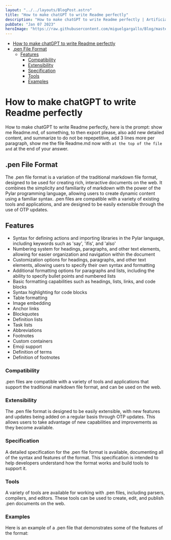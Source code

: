 ```yaml
---
layout: "../../layouts/BlogPost.astro"
title: "How to make chatGPT to write Readme perfectly"
description: "How to make chatGPT to write Readme perfectly | Artificial intelligence, or AI, is a rapidly growing field that has the potential to revolutionize a wide range of industries. In this article, we'll explore just a few of the many reasons why AI is a valuable resource for businesses of all types."
pubDate: "Jan 07 2023"
heroImage: "https://raw.githubusercontent.com/miguelgargallo/Blog/master/public/placeholder-hero.jpg"
---
```


- [How to make chatGPT to write Readme perfectly](#how-to-make-chatgpt-to-write-readme-perfectly)
- [.pen File Format](#pen-file-format)
  - [Features](#features)
    - [Compatibility](#compatibility)
    - [Extensibility](#extensibility)
    - [Specification](#specification)
    - [Tools](#tools)
    - [Examples](#examples)

# How to make chatGPT to write Readme perfectly

How to make chatGPT to write Readme perfectly, here is the prompt: show me Readme.md, of something, to then export please, also add new detailed content, and summarize to do not be repepetitive, add 3 lines more per paragraph, show me the file Readme.md now with `at the top of the file and` at the end of your answer.

## .pen File Format

The .pen file format is a variation of the traditional markdown file format, designed to be used for creating rich, interactive documents on the web. It combines the simplicity and familiarity of markdown with the power of the Pylar programming language, allowing users to create dynamic content using a familiar syntax. .pen files are compatible with a variety of existing tools and applications, and are designed to be easily extensible through the use of OTP updates.

## Features

- Syntax for defining actions and importing libraries in the Pylar language, including keywords such as 'say', 'ifis', and 'also'
- Numbering system for headings, paragraphs, and other text elements, allowing for easier organization and navigation within the document
- Customization options for headings, paragraphs, and other text elements, allowing users to specify their own syntax and formatting
- Additional formatting options for paragraphs and lists, including the ability to specify bullet points and numbered lists
- Basic formatting capabilities such as headings, lists, links, and code blocks
- Syntax highlighting for code blocks
- Table formatting
- Image embedding
- Anchor links
- Blockquotes
- Definition lists
- Task lists
- Abbreviations
- Footnotes
- Custom containers
- Emoji support
- Definition of terms
- Definition of footnotes

### Compatibility

.pen files are compatible with a variety of tools and applications that support the traditional markdown file format, and can be used on the web.

### Extensibility

The .pen file format is designed to be easily extensible, with new features and updates being added on a regular basis through OTP updates. This allows users to take advantage of new capabilities and improvements as they become available.

### Specification

A detailed specification for the .pen file format is available, documenting all of the syntax and features of the format. This specification is intended to help developers understand how the format works and build tools to support it.

### Tools

A variety of tools are available for working with .pen files, including parsers, compilers, and editors. These tools can be used to create, edit, and publish .pen documents on the web.

### Examples

Here is an example of a .pen file that demonstrates some of the features of the format:
